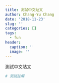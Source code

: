 ```yaml
---
title: 測試中文貼文
author: Chang-Yu Chang
date: '2018-11-23'
slug: ''
categories: []
tags:
  - fun
header:
  caption: ''
  image: ''
---
```


測試中文貼文

```r
# 測試註解
```

